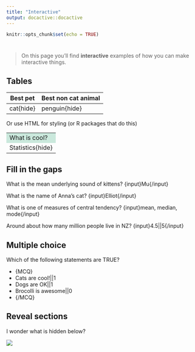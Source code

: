 ---
title: "Interactive"
output: docactive::docactive
---

```{r setup, include=FALSE}
knitr::opts_chunk$set(echo = TRUE)
```

# {.tabset}

> On this page you'll find **interactive** examples of how you can make interactive things.

## Tables 

Best pet | Best non cat animal
--- | -----
cat{hide} | penguin{hide}

Or use HTML for styling (or R packages that do this)

<table>
  <tr>
    <td style="background-color:#cae8dc"> What is cool?</td>
  </tr>
  <tr>
    <td> Statistics{hide}</td>
  </tr>
</table>

## Fill in the gaps

What is the mean underlying sound of kittens? {input}Mu{/input}

What is the name of Anna's cat? {input}Elliot{/input}

What is one of measures of central tendency? {input}mean, median, mode{/input}

Around about how many million people live in NZ? {input}4.5||5{/input}

## Multiple choice

Which of the following statements are TRUE?

 - {MCQ}
 - Cats are cool!||1
 - Dogs are OK||1
 - Brocolli is awesome||0
 - {/MCQ}

## Reveal sections

I wonder what is hidden below?

::: {.reveal}

![](https://media.giphy.com/media/f8ywYgttpGzzVPH5AO/giphy.gif)

:::
